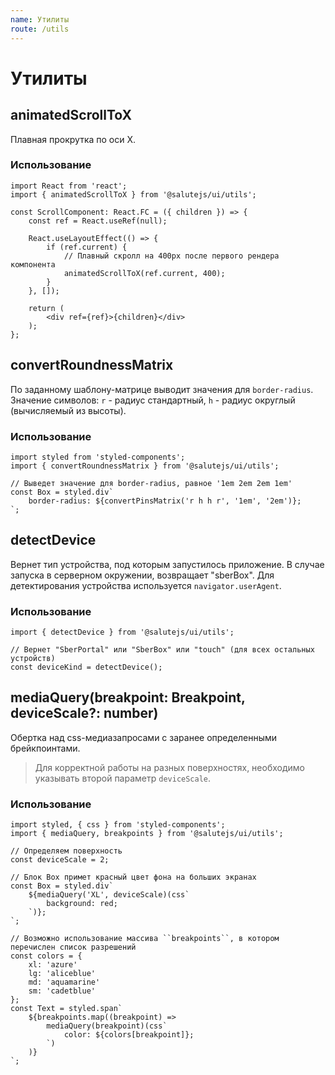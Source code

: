 ```yaml
---
name: Утилиты
route: /utils
---
```


# Утилиты

## animatedScrollToX
Плавная прокрутка по оси X.

### Использование
```tsx
import React from 'react';
import { animatedScrollToX } from '@salutejs/ui/utils';

const ScrollComponent: React.FC = ({ children }) => {
    const ref = React.useRef(null);

    React.useLayoutEffect(() => {
        if (ref.current) {
            // Плавный скролл на 400px после первого рендера компонента
            animatedScrollToX(ref.current, 400);
        }
    }, []);

    return (
        <div ref={ref}>{children}</div>
    );
};
```

## convertRoundnessMatrix
По заданному шаблону-матрице выводит значения для ``border-radius``.
Значение символов: ``r`` - радиус стандартный, ``h`` - радиус округлый (вычисляемый из высоты).

### Использование
```tsx
import styled from 'styled-components';
import { convertRoundnessMatrix } from '@salutejs/ui/utils';

// Выведет значение для border-radius, равное '1em 2em 2em 1em'
const Box = styled.div`
    border-radius: ${convertPinsMatrix('r h h r', '1em', '2em')};
`;
```

## detectDevice
Вернет тип устройства, под которым запустилось приложение.
В случае запуска в серверном окружении, возвращает "sberBox".
Для детектирования устройства используется ``navigator.userAgent``.

### Использование
```tsx
import { detectDevice } from '@salutejs/ui/utils';

// Вернет "SberPortal" или "SberBox" или "touch" (для всех остальных устройств)
const deviceKind = detectDevice();
```
## mediaQuery(breakpoint: Breakpoint, deviceScale?: number)
Обертка над css-медиазапросами с заранее определенными брейкпоинтами.

> Для корректной работы на разных поверхностях, необходимо указывать второй параметр ``deviceScale``.

### Использование
```tsx
import styled, { css } from 'styled-components';
import { mediaQuery, breakpoints } from '@salutejs/ui/utils';

// Определяем поверхность
const deviceScale = 2;

// Блок Box примет красный цвет фона на больших экранах
const Box = styled.div`
    ${mediaQuery('XL', deviceScale)(css`
        background: red;
    `)};
`;

// Возможно использование массива ``breakpoints``, в котором перечислен список разрешений
const colors = {
    xl: 'azure'
    lg: 'aliceblue'
    md: 'aquamarine'
    sm: 'cadetblue'
};
const Text = styled.span`
    ${breakpoints.map((breakpoint) =>
        mediaQuery(breakpoint)(css`
            color: ${colors[breakpoint]};
        `)
    )}
`;
```
